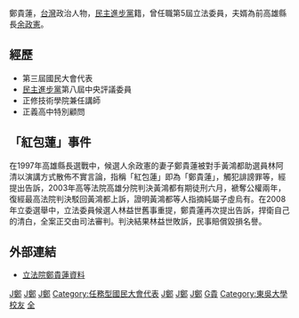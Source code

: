 鄭貴蓮{{BD|1961年|12月25日}}，[[台灣|台灣]]政治人物，[[民主進步黨|民主進步黨]]籍，曾任職第5屆立法委員，夫婿為前高雄縣長[[余政憲|余政憲]]。

==經歷==
*第三屆國民大會代表
*[[民主進步黨|民主進步黨]]第八屆中央評議委員
*正修技術學院兼任講師
*正義高中特別顧問

==「紅包蓮」事件==
在1997年高雄縣長選戰中，候選人余政憲的妻子鄭貴蓮被對手黃鴻都助選員林阿清以演講方式散佈不實言論，指稱「紅包蓮」即為「鄭貴蓮」，觸犯誹謗罪等，經提出告訴，2003年高等法院高雄分院判決黃鴻都有期徒刑六月，褫奪公權兩年，復經最高法院判決駁回黃鴻都上訴，證明黃鴻都等人指摘純屬子虛烏有。在2008年立委選舉中，立法委員候選人林益世舊事重提，鄭貴蓮再次提出告訴，捍衛自己的清白，全案正交由司法審判。判決結果林益世敗訴，民事賠償毀損名譽。

== 外部連結 ==
* [http://www.ly.gov.tw/03_leg/0301_main/legIntro.action?lgno=00198&stage=5 立法院鄭貴蓮資料] {{Wayback|url=http://www.ly.gov.tw/03_leg/0301_main/legIntro.action?lgno=00198&stage=5 |date=20160304204514 }}

{{任務型國民大會代表}}
{{Authority control}}

[[Category:余家班|J鄭]]
[[Category:第五屆立法院立法委員|J鄭]]
[[Category:第3屆中華民國國民大會代表|J鄭]]
[[Category:任務型國民大會代表|Category:任務型國民大會代表]]
[[Category:民主進步黨女黨員|J鄭]]
[[Category:臺灣女性立法委員|J鄭]]
[[Category:高雄市人|J鄭]]
[[Category:鄭姓|G貴]]
[[Category:東吳大學校友|Category:東吳大學校友]]
[[Category:民主進步黨籍立法委員|全]]
